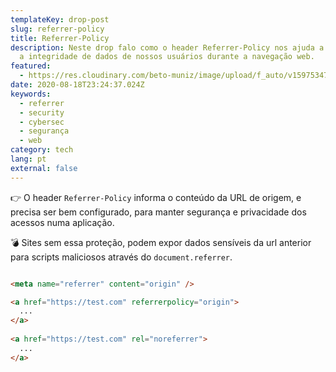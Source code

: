 ```yaml
---
templateKey: drop-post
slug: referrer-policy
title: Referrer-Policy
description: Neste drop falo como o header Referrer-Policy nos ajuda a proteger
  a integridade de dados de nossos usuários durante a navegação web.
featured:
  - https://res.cloudinary.com/beto-muniz/image/upload/f_auto/v1597534767/Text_Image_1_avqitj.jpg
date: 2020-08-18T23:24:37.024Z
keywords:
  - referrer
  - security
  - cybersec
  - segurança
  - web
category: tech
lang: pt
external: false
---
```


<Drop>

👉 O header `Referrer-Policy` informa o conteúdo da URL de origem, e precisa ser bem configurado, para manter segurança e privacidade dos acessos numa aplicação.

💣 Sites sem essa proteção, podem expor dados sensíveis da url anterior para scripts maliciosos através do `document.referrer`.

```html

<meta name="referrer" content="origin" />

<a href="https://test.com" referrerpolicy="origin">
  ...
</a>
  
<a href="https://test.com" rel="noreferrer">
  ...
</a>

```

</Drop>